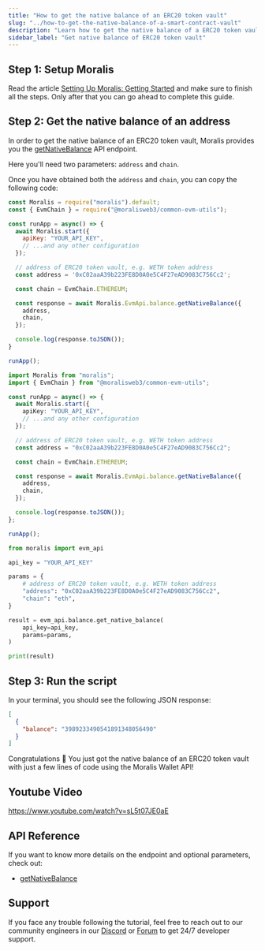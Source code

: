 ```yaml
---
title: "How to get the native balance of an ERC20 token vault"
slug: "../how-to-get-the-native-balance-of-a-smart-contract-vault"
description: "Learn how to get the native balance of a ERC20 token vault using the Moralis Wallet API."
sidebar_label: "Get native balance of ERC20 token vault"
---
```





## Step 1: Setup Moralis

Read the article [Setting Up Moralis: Getting Started](/web3-data-api/evm/get-your-api-key) and make sure to finish all the steps. Only after that you can go ahead to complete this guide.

## Step 2: Get the native balance of an address

In order to get the native balance of an ERC20 token vault, Moralis provides you the [getNativeBalance](/web3-data-api/evm/reference/get-native-balance) API endpoint.

Here you'll need two parameters: `address` and `chain`.

Once you have obtained both the `address` and `chain`, you can copy the following code:


<Tabs groupId="programming-language">
  <TabItem value="javascript" label="index.js (JavaScript)" default>

```javascript index.js
const Moralis = require("moralis").default;
const { EvmChain } = require("@moralisweb3/common-evm-utils");

const runApp = async() => {
  await Moralis.start({
    apiKey: "YOUR_API_KEY",
    // ...and any other configuration
  });

  // address of ERC20 token vault, e.g. WETH token address
  const address = '0xC02aaA39b223FE8D0A0e5C4F27eAD9083C756Cc2';

  const chain = EvmChain.ETHEREUM;

  const response = await Moralis.EvmApi.balance.getNativeBalance({
    address,
    chain,
  });

  console.log(response.toJSON());
}

runApp();
```

</TabItem>
<TabItem value="typescript" label="index.ts (TypeScript)">

```typescript index.ts
import Moralis from "moralis";
import { EvmChain } from "@moralisweb3/common-evm-utils";

const runApp = async() => {
  await Moralis.start({
    apiKey: "YOUR_API_KEY",
    // ...and any other configuration
  });

  // address of ERC20 token vault, e.g. WETH token address
  const address = "0xC02aaA39b223FE8D0A0e5C4F27eAD9083C756Cc2";

  const chain = EvmChain.ETHEREUM;

  const response = await Moralis.EvmApi.balance.getNativeBalance({
    address,
    chain,
  });

  console.log(response.toJSON());
};

runApp();
```

</TabItem>
<TabItem value="python" label="index.py (Python)">

```python index.py
from moralis import evm_api

api_key = "YOUR_API_KEY"

params = {
    # address of ERC20 token vault, e.g. WETH token address
    "address": "0xC02aaA39b223FE8D0A0e5C4F27eAD9083C756Cc2",
    "chain": "eth",
}

result = evm_api.balance.get_native_balance(
    api_key=api_key,
    params=params,
)

print(result)
```

</TabItem>
</Tabs>

## Step 3: Run the script


<RunTheScript />

In your terminal, you should see the following JSON response:

```json
[
  {
    "balance": "3989233490541891348056490"
  }
]
```

Congratulations 🥳 You just got the native balance of an ERC20 token vault with just a few lines of code using the Moralis Wallet API!

## Youtube Video

https://www.youtube.com/watch?v=sL5t07JE0aE

## API Reference

If you want to know more details on the endpoint and optional parameters, check out:

<ul>
  <li><a href="/web3-data-api/evm/reference/get-native-balance">getNativeBalance</a></li>
</ul>

## Support

If you face any trouble following the tutorial, feel free to reach out to our community engineers in our [Discord](https://moralis.io/discord) or [Forum](https://forum.moralis.io) to get 24/7 developer support.
